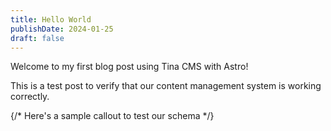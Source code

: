 ```yaml
---
title: Hello World
publishDate: 2024-01-25
draft: false
---
```


Welcome to my first blog post using Tina CMS with Astro!

This is a test post to verify that our content management system is working correctly.

{/* Here's a sample callout to test our schema */}
<CalloutBox type="info" text="This is a test callout to verify our Tina CMS schema integration" />